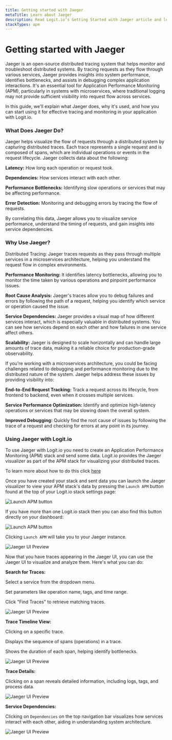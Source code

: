 ```yaml
---
title: Getting started with Jaeger
metaTitle: Learn about Jaeger
description: Read Logit.io’s Getting Started with Jaeger article and learn how Telegraf helps to visualize the flow of requests through a distributed system
stackTypes: apm
---
```


# Getting started with Jaeger

Jaeger is an open-source distributed tracing system that helps monitor and troubleshoot distributed systems. By tracing requests as they flow through 
various services, Jaeger provides insights into system performance, identifies bottlenecks, and assists in debugging complex application interactions. It's an 
essential tool for Application Performance Monitoring (APM), particularly in systems with microservices, where traditional logging may not provide sufficient 
visibility into request flow across services.

In this guide, we'll explain what Jaeger does, why it's used, and how you can start using it for effective tracing and monitoring in your application with Logit.io.

### What Does Jaeger Do?

Jaeger helps visualize the flow of requests through a distributed system by capturing distributed traces. Each trace represents a single request and is composed 
of spans, which are individual operations or events in the request lifecycle. Jaeger collects data about the following:

**Latency:** How long each operation or request took.

**Dependencies:** How services interact with each other.

**Performance Bottlenecks:** Identifying slow operations or services that may be affecting performance.

**Error Detection:** Monitoring and debugging errors by tracing the flow of requests.

By correlating this data, Jaeger allows you to visualize service performance, understand the timing of requests, and gain insights into service dependencies.

### Why Use Jaeger?

Distributed Tracing: Jaeger traces requests as they pass through multiple services in a microservices architecture, helping you understand the request flow in 
complex environments.

**Performance Monitoring:** It identifies latency bottlenecks, allowing you to monitor the time taken by various operations and pinpoint performance issues.

**Root Cause Analysis:** Jaeger's traces allow you to debug failures and errors by following the path of a request, helping you identify which service or 
operation caused the issue.

**Service Dependencies:** Jaeger provides a visual map of how different services interact, which is especially valuable in distributed systems. You can see 
how services depend on each other and how failures in one service affect others.

**Scalability:** Jaeger is designed to scale horizontally and can handle large amounts of trace data, making it a reliable choice for production-grade observability.

If you're working with a microservices architecture, you could be facing challenges related to debugging and performance monitoring due to the distributed nature 
of the system. Jaeger helps address these issues by providing visibility into:

**End-to-End Request Tracking:** Track a request across its lifecycle, from frontend to backend, even when it crosses multiple services.

**Service Performance Optimization:** Identify and optimize high-latency operations or services that may be slowing down the overall system.

**Improved Debugging:** Quickly find the root cause of issues by following the trace of a request and checking for errors at any point in its journey.

### Using Jaeger with Logit.io

To use Jaeger with Logit.io you need to create an Application Performance Monitoring (APM) stack and send some data. Logit.io provides the Jaeger visualizer as part 
of the APM stack for visualizing your distributed traces.

To learn more about how to do this click [here](https://logit.io/docs/application-performance-monitoring/)

Once you have created your stack and sent data you can launch the Jaeger visualizer to view your APM stack's data by pressing the `Launch APM` button found at the top 
of your Logit.io stack settings page:

![Launch APM button](@/images/help/apm/overview/launch-apm.jpg)

If you have more than one Logit.io stack then you can also find this button directly on your dashboard: 

![Launch APM button](@/images/help/apm/overview/launch-apm-dashboard.jpg)

Clicking `Launch APM` will take you to your Jaeger instance.

![Jaeger UI Preview](@/images/help/apm/overview/jaeger-ui.png)

Now that you have traces appearing in the Jaeger UI, you can use the Jaeger UI to visualize and analyze them. Here's what you can do:

**Search for Traces:**

Select a service from the dropdown menu.

Set parameters like operation name, tags, and time range.

Click "Find Traces" to retrieve matching traces.

![Jaeger UI Preview](@/images/getting-started/jaeger/search-for-traces.png)

**Trace Timeline View:**

Clicking on a specific trace.

Displays the sequence of spans (operations) in a trace.

Shows the duration of each span, helping identify bottlenecks.

![Jaeger UI Preview](@/images/getting-started/jaeger/trace-timeline.png)

**Trace Details:**

Clicking on a span reveals detailed information, including logs, tags, and process data.

![Jaeger UI Preview](@/images/getting-started/jaeger/trace-details.png)

**Service Dependencies:**

Clicking on `Dependencies` on the top navigation bar visualizes how services interact with each other, aiding in understanding system architecture.

![Jaeger UI Preview](@/images/getting-started/jaeger/service-dependancies.png)
